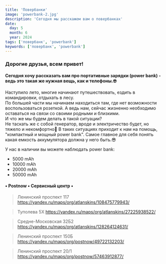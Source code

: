 ```yaml
---
title: 'Повербанки'
image: 'powerbank-2.jpg'
description: 'Сегодня мы расскажем вам о повербанках'
date:
  day: 5
  month: 6
  year: 2024
tags: ['повербанк', 'powerbank']
keywords: ['повербанк', 'powerbank']
---
```


### Дорогие друзья, всем привет!
#### Сегодня хочу рассказать вам про портативные зарядки (power bank) - ведь это такая же нужная вещь, как и телефоны.🤓

Наступило лето, многие начинают путешествовать, ездить в командировки, отдыхать в лесу.\
По большей части мы начинаем находиться там, где нет возможности воспользоваться розеткой. А ведь нам, сейчас жизненно необходимо оставаться на связи со своими родными и близкими.\
И что же мы будем делать в такой ситуации? \
 Не таскать же с собой генератор, вроде и электричество будет, но тяжело и некомфортно🥵 В таких ситуациях приходит к нам на помощь, "компактный и мощный power bank". Самое главное для себя понять какая емкость аккумулятора должна у него быть.😎

У нас в наличии вы можете наблюдать power bank:
- 5000 mAh
- 10000 mAh
- 20000 mAh
- 50000 mAh

<StaticImage src="powerbank-1.jpg" width="1280" height="960" alt="повербанк" />


#### • Postnow • Сервисный центр •

> Ленинский проспект 117
> https://yandex.ru/maps/org/atlanskins/108475779943/

> Туполева 5Х
> https://yandex.ru/maps/org/atlanskins/27225938522/

> Средне-Московская 32Б2
> https://yandex.ru/maps/org/atlanskins/128264124631/     

> Ленинский проспект 150Б
> https://yandex.ru/maps/org/postnow/49722132203/

> Ленинский проспект 20/1
> https://yandex.ru/maps/org/postnow/57463912877/   